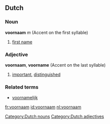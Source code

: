 ==Dutch==

===Noun===
'''voornaam''' ''m'' (Accent on the first syllable)

# [[first name]]

===Adjective===
'''voornaam''', '''voorname'''  (Accent on the last syllable)

# [[important]], [[distinguished]]

===Related terms===
*[[voornamelijk]]

[[Category:Dutch nouns]]
[[Category:Dutch adjectives]]

[[fr:voornaam]]
[[id:voornaam]]
[[nl:voornaam]]